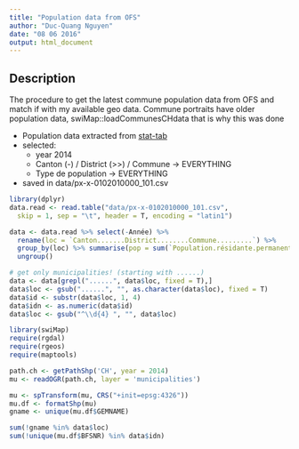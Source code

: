 ```yaml
---
title: "Population data from OFS"
author: "Duc-Quang Nguyen"
date: "08 06 2016"
output: html_document
---
```


## Description

The procedure to get the latest commune population data from OFS and match if with my available geo data.
Commune portraits have older population data, swiMap::loadCommunesCHdata that is why this was done

* Population data extracted from [stat-tab](https://www.pxweb.bfs.admin.ch/Selection.aspx?px_language=fr&px_db=px-x-0102010000_101&px_tableid=px-x-0102010000_101\px-x-0102010000_101.px&px_type=PX) 
* selected:
   * year 2014
   * Canton (-) / District (>>) / Commune  -> EVERYTHING
   * Type de population -> EVERYTHING
* saved in data/px-x-0102010000_101.csv

```r
library(dplyr)
data.read <- read.table("data/px-x-0102010000_101.csv", 
  skip = 1, sep = "\t", header = T, encoding = "latin1")

data <- data.read %>% select(-Année) %>% 
  rename(loc = `Canton.......District........Commune.........`) %>%
  group_by(loc) %>% summarise(pop = sum(`Population.résidante.permanente.et.non.permanente`)) %>%
  ungroup()

# get only municipalities! (starting with ......)
data <- data[grepl("......", data$loc, fixed = T),]
data$loc <- gsub("......", "", as.character(data$loc), fixed = T)
data$id <- substr(data$loc, 1, 4)
data$idn <- as.numeric(data$id)
data$loc <- gsub("^\\d{4} ", "", data$loc)

```

```r
library(swiMap)
require(rgdal)
require(rgeos)
require(maptools)

path.ch <- getPathShp('CH', year = 2014)
mu <- readOGR(path.ch, layer = 'municipalities')

mu <- spTransform(mu, CRS("+init=epsg:4326"))
mu.df <- formatShp(mu)
gname <- unique(mu.df$GEMNAME)

sum(!gname %in% data$loc)
sum(!unique(mu.df$BFSNR) %in% data$idn)
```